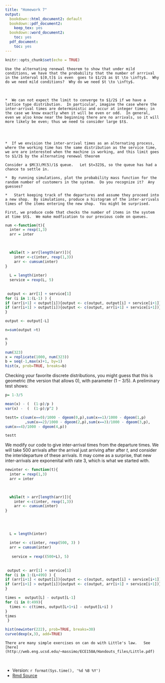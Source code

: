 ```yaml
---
title: "Homework 7"
output:
  bookdown::html_document2: default
  bookdown::pdf_document2:
    keep_tex: yes
  bookdown::word_document2:
    toc: yes
  pdf_document:
    toc: yes
---
```



```r
knitr::opts_chunk$set(echo = TRUE)
```

```exercise
Use the alternating renewal theorem to show that under mild conditions, we have that the probability that the number of arrrival in the interval $[0,t]$ is even  goes to $1/2$ as $t \to \infty$.  Why do we need mild conditions?  Why do we need $t \to \infty$.    
```

<br>


```solution



*  We can not expect the limit to converge to $1/2$ if we have a lattice type distribution.  In particular, imagine the case where the inter-arrival times are deterministic and occur at integer times; in the case we know exactly when it will be even or odd.  In general, even we also know near the beginning there are no arrivals, so it will more likely be even; thus we need to consider large $t$.  




*  If we envision the inter-arrival times as an alternating process, where the working time has the same distribution as the service time, we are are interested when the machine is working, and this limit goes to $1/2$ by the alternating renewal theorem 

```

```exercise
Consider a $M(3)/M(5)/1$ queue.   Let $t=323$, so the queue has had a chance to settle in.  

*  By running simulations, plot the probability mass function for the random number of customers in the system.  Do you recognize it?  Any guesses?

*   Start keeping track of the departures and assume they proceed into a new shop.  By simulations, produce a histogram of the inter-arrivals times of the items entering the new shop.  You might be surprised.
```  



```solution
First, we produce code that checks the number of items in the system at time $t$.  We make modfication to our previous code on queues.  
```

```r
num <-function(t){
  inter = rexp(1,3)
  arr = inter
  

  
  while(t > arr[length(arr)]){
    inter <-c(inter, rexp(1,3))
    arr <- cumsum(inter)
}
  
  L = length(inter)
  service = rexp(L, 5)
  
    
 output <- arr[1] + service[1]
for (i in 1:(L-1) ) {
if (arr[i+1] < output[i]){output <- c(output, output[i] + service[i+1])}
if (arr[i+1] > output[i]){output <- c(output, arr[i+1] + service[i+1])}
}   

output <- output[-L]

n=sum(output >t)

n
}

```

```r
num(323)
x = replicate(1000, num(323))
b = seq(-1,max(x)+1, by=1)
hist(x, prob=TRUE, breaks=b)
```


Checking your favorite discrete distributions, you might guess that this is geometric (the version that allows $0$), with parameter $(1- 3/5)$.  A preliminary test shows:
```r
p= 1-3/5

mean(x) - (  (1-p)/p )
var(x) -  (  (1-p)/p^2 )

testt= c(sum(x==0)/1000 - dgeom(0,p),sum(x==1)/1000 - dgeom(1,p)
         ,sum(x==2)/1000 - dgeom(2,p),sum(x==3)/1000 - dgeom(3,p),
sum(x==4)/1000 - dgeom(4,p))

testt
```

We modify our code to give inter-arrival times from the departure times.  We will take $500$ arrivals after the arrival just arriving after after $t$, and consider the interideparture of these arrivals.  It may come as a surprise, that new inter-arrivals are exponenital with rate $3$, which is what we started with.

```r
newinter <- function(t){
  inter = rexp(1,3)
  arr = inter
  

  
  while(t > arr[length(arr)]){
    inter <-c(inter, rexp(1,3))
    arr <- cumsum(inter)
}
  
  
  
  
  L = length(inter)
 
  inter <- c(inter, rexp(500, 3) )
  arr = cumsum(inter)
  
   service = rexp((500+L), 5)
  
    
 output <- arr[1] + service[1]
for (i in 1:(L+499) ) {
if (arr[i+1] < output[i]){output <- c(output, output[i] + service[i+1])}
if (arr[i+1] > output[i]){output <- c(output, arr[i+1] + service[i+1])}
}   

times =  output[L] - output[L-1]
for (i in 0:499){
  times <- c(times, output[L+1+i] - output[L+i] )
}
times
 }
```

```r
hist(newinter(222), prob=TRUE, breaks=30)
curve(dexp(x,3), add=TRUE)

```






```exercise
There are many simple exercises on can do with Little's law.   See [here](http://web.eng.ucsd.edu/~massimo/ECE158A/Handouts_files/Little.pdf)
```


<br>

*  Version: `r format(Sys.time(), '%d %B %Y')`
* [Rmd Source](https://tsoo-math.github.io/ucl/QHW7-sols.Rmd)

